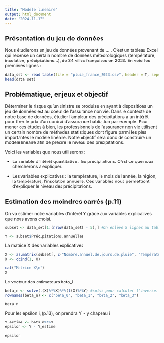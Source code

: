 ---
title: "Modele lineaire"
output: html_document
date: "2024-11-17"
---

## Présentation du jeu de données

Nous étudierons un jeu de données provenant de ... . C'est un tableau Excel qui recense un certain nombre de données météorologiques (température, insolation, précipitations...), de 34 villes françaises en 2023. En voici les premières lignes :

```{r echo=FALSE}
data_set <- read.table(file = "pluie_france_2023.csv", header = T, sep=";", fill = T, fileEncoding = "Latin1")
head(data_set)
```

## Problématique, enjeux et objectif

Déterminer le risque qu'un sinistre se produise en ayant à dispositions un jeu de données est au coeur de l'assurance non vie. Dans le contexte de notre base de données, étudier l'ampleur des précipitations a un intérêt pour fixer le prix d'un contrat d'assurance habitation par exemple. Pour mener ces études à bien, les professionnels de l'assurance non vie utilisent un certain nombre de méthodes statistiques dont figure parmi les plus importantes le modèle linéaire. Notre objectif sera donc de construire un modèle linéaire afin de prédire le niveau des précipitations.

Voici les variables que nous utiliserons :

-   La variable d'intérêt quantitative : les précipitations. C'est ce que nous chercherons à expliquer.

-   Les variables explicatives : la température, le mois de l'année, la région, la température, l'insolation annuelle. Ces variables nous permettront d'expliquer le niveau des précipitations.

## Estimation des moindres carrés (p.11)

On va estimer notre variables d'intérêt Y grâce aux variables explicatives que nous avons choisi.


```{r}
subset <- data_set[1:(nrow(data_set) - 5),] #On enlève 5 lignes au tableau qui servirons à la vérification

Y <- subset$Précipitations.annuelles


```

La matrice X des variables explicatives 
```{r}
X <- as.matrix(subset[, c("Nombre.annuel.de.jours.de.pluie", "Température.moyenne.annuelle", "Insolation.annuelle")])
X <- cbind(1, X)

cat("Matrice X\n")
X
```

Le vecteur des estimateurs beta_i
```{r}
beta_n <- solve(t(X)%*%X)%*%(t(X)%*%Y) #solve pour calculer l'inverse. beta_n est le vecteur de l'estimateur de beta_0, ..., beta_K p.21
rownames(beta_n) <- c("beta_0", "beta_1", "beta_2", "beta_3")

beta_n
```


Pour les epsilon i, (p.13), on prendra Yi - y chapeau i

```{r}
Y_estime <- beta_n%*%X
epsilon <- Y - Y_estime

epsilon
```






